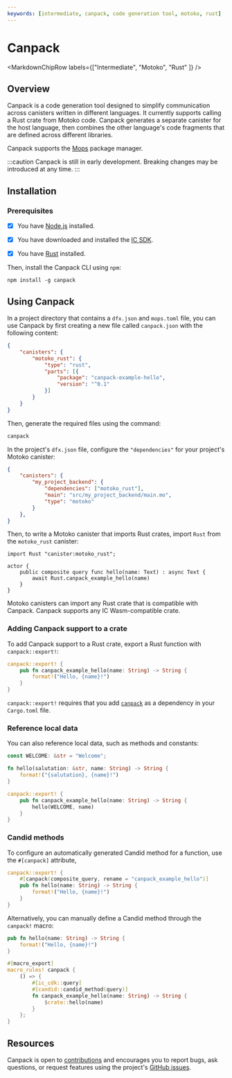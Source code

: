 ```yaml
---
keywords: [intermediate, canpack, code generation tool, motoko, rust]
---
```



# Canpack

<MarkdownChipRow labels={["Intermediate", "Motoko", "Rust" ]} />

## Overview

Canpack is a code generation tool designed to simplify communication across canisters written in different languages. It currently supports calling a Rust crate from Motoko code. Canpack generates a separate canister for the host language, then combines the other language's code fragments that are defined across different libraries.

Canpack supports the [Mops](https://mops.one/) package manager.

:::caution
Canpack is still in early development. Breaking changes may be introduced at any time.
:::

## Installation

### Prerequisites

- [x] You have [Node.js](https://nodejs.org/en/) installed.

- [x] You have downloaded and installed the [IC SDK](/docs/current/developer-docs/getting-started/install/).

- [x] You have [Rust](https://www.rust-lang.org/tools/install) installed.

Then, install the Canpack CLI using `npm`:

```
npm install -g canpack
```

## Using Canpack

In a project directory that contains a `dfx.json` and `mops.toml` file, you can use Canpack by first creating a new file called `canpack.json` with the following content:

```json
{
    "canisters": {
        "motoko_rust": {
            "type": "rust",
            "parts": [{
                "package": "canpack-example-hello",
                "version": "^0.1"
            }]
        }
    }
}
```

Then, generate the required files using the command: 

```bash
canpack
```

In the project's `dfx.json` file, configure the `"dependencies"` for your project's Motoko canister:

```json
{
    "canisters": {
        "my_project_backend": {
            "dependencies": ["motoko_rust"],
            "main": "src/my_project_backend/main.mo",
            "type": "motoko"
        }
    },
}
```

Then, to write a Motoko canister that imports Rust crates, import `Rust` from the `motoko_rust` canister:

```motoko no-repl
import Rust "canister:motoko_rust";

actor {
    public composite query func hello(name: Text) : async Text {
        await Rust.canpack_example_hello(name)
    }
}
```

Motoko canisters can import any Rust crate that is compatible with Canpack. Canpack supports any IC Wasm-compatible crate.

### Adding Canpack support to a crate

To add Canpack support to a Rust crate, export a Rust function with `canpack::export!`:

```rust
canpack::export! {
    pub fn canpack_example_hello(name: String) -> String {
        format!("Hello, {name}!")
    }
}
```

`canpack::export!` requires that you add [`canpack`](https://crates.io/crates/canpack) as a dependency in your `Cargo.toml` file.

### Reference local data

You can also reference local data, such as methods and constants:

```rust
const WELCOME: &str = "Welcome";

fn hello(salutation: &str, name: String) -> String {
    format!("{salutation}, {name}!")
}

canpack::export! {
    pub fn canpack_example_hello(name: String) -> String {
        hello(WELCOME, name)
    }
}
```

### Candid methods

To configure an automatically generated Candid method for a function, use the `#[canpack]` attribute, 

```rust
canpack::export! {
    #[canpack(composite_query, rename = "canpack_example_hello")]
    pub fn hello(name: String) -> String {
        format!("Hello, {name}!")
    }
}
```

Alternatively, you can manually define a Candid method through the `canpack!` macro:

```rust
pub fn hello(name: String) -> String {
    format!("Hello, {name}!")
}

#[macro_export]
macro_rules! canpack {
    () => {
        #[ic_cdk::query]
        #[candid::candid_method(query)]
        fn canpack_example_hello(name: String) -> String {
            $crate::hello(name)
        }
    };
}
```

## Resources

Canpack is open to [contributions](https://github.com/dfinity/canpack/blob/main/.github/CONTRIBUTING.md) and encourages you to report bugs, ask questions, or request features using the project's [GitHub issues](https://github.com/dfinity/canpack/issues).